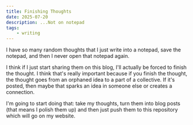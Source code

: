 ```yaml
---
title: Finishing Thoughts
date: 2025-07-20
description: ...Not on notepad
tags:
    - writing
---
```


I have so many random thoughts that I just write into a notepad, save the notepad, and then I never open that notepad again.

I think if I just start sharing them on this blog, I'll actually be forced to finish the thought. I think that's really important because if you finish the thought, the thought goes from an orphaned idea to a part of a collective. If it's posted, then maybe that sparks an idea in someone else or creates a connection.

I'm going to start doing that: take my thoughts, turn them into blog posts (that means I polish them up) and then just push them to this repository which will go on my website.
